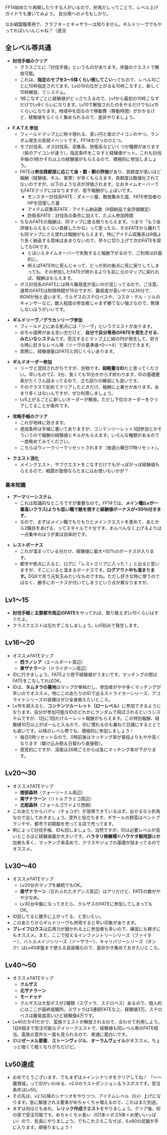 FF14始めたり再開したりする人がいるので、折角だしってことで、レベル上げガイドでも書いてみよう。
自分用へのメモもしかり。

なお戦闘職専用で、クラフターとギャザラーは知りません。ギルドリーヴでもやってればいいんじゃね？（適当

== 全レベル帯共通 ==
* '''討伐手帳のクリア'''
** クラスごとに「討伐手帳」というものがあります。序盤のクエストで解放可能。
** これは、'''指定のモブを3～5体くらい倒してこい'''ってもので、レベル10ごとに10枠指定されてます。Lvの10の位が上がる＆10枠こなすと、新しく10枠解放、てシステム。
** 1枠こなすごとに経験値がどっさり入るので、Lv1から最初の10枠こなすだけでLv8くらいになります。Lv10で解放されたのをやるだけでもLv15くらいになります。地域中を回るので移動費（移動時間）がかかるけど、経験値をらくらく集められるので、是非やりましょう。

* '''F.A.T.E.参加'''
** フィールドマップ上に時々現れる、青い円と紫のアイコンのやつ。ランダム発生の突発イベントです。FF14のウリのひとつ。
** モブ討伐系、ボス討伐系、収集系、防衛系などいくつか種類があります（紫のアイコンが違う）。指定条件をこなすと経験値ゲット。これも討伐手帳の1枠かそれ以上の経験値がもらえるので、積極的に参加しましょう。
** FATEは'''参加貢献度に応じて金・銀・銅の評価'''があり、貢献度が高いほど報酬（経験値、ギル、軍票）が多くもらえます。貢献度は数値化されてないのですが、以下のような点が評価されます。なおタイムオーバーでもFATEクリアにはなりますが、若干報酬がしょぼいです。
*** モンスター討伐系FATE：ダメージ量、敵視集めた度、FATE参加者のHPを回復した量
*** アイテム収集系FATE：アイテム納品数（6個納品で金評価確定）
*** 防衛系FATE：討伐系の条件に加えて、たぶん参加時間
** ちなみFATEの報酬は、同マップに居る限りもらえます。つまり「もう金評価もらえるくらい貢献したかな」って思ったら、そのFATEから離れても同マップにさえ居れば報酬がもらえます。特にアイテム収集系は6個より多く納品する意味はあまりないので、早々に切り上げて次のFATEを探してもOKです。
*** とはいえタイムオーバーで失敗すると報酬下がるので、ご利用は計画的に。
*** 例えばFATE中に死んじゃって、どっか別の拠点に死に戻りしてしまっても、その参加したFATEが終わるよりも前に元のマップに戻れれば、報酬はもらえます。
** ボス討伐系のFATEには時々難易度が高いのが混じってるので、ご注意。通常のFATEは制限時間が15分ですが、難易度が高いやつは30分で、BGMが他と違います。クルザスのステロペスや、コスタ・デル・ソルのキャンサーなど。数人程度の参加者じゃまず勝てない強さなので、無理しないほうがいいです。

* '''ギルドリーヴ／グラカンリーヴ参加'''
** フィールド上にある拠点には「リーヴ」というクエストがあります。
** めちゃ語弊がある言い方だけど、'''自分で自分専用のFATEを発生させる、みたいなシステム'''です。受注するとマップ上に緑の円が発生して、好きな時に好きなレベル帯（リーヴの基準値+0～+4）で実行できます。
** 実際に、経験値量はFATEと同じくらいあります。

* '''ギルドオーダー参加'''
** リーヴと混同されがちですが、別物です。'''超軽量なID'''だと思ってください。早いもので2、3分、長くても10分かからず終わります。IDの基礎要素がたくさん詰まってるので、立ち回りの練習にも良いです。
** そのクラスで初めてクリアしたときだけ、報酬に上乗せがあります。あまり多くはないんですが、ぜひ利用しましょう。
** Lv5上がるごとに新しいオーダーが解放。ただし下位のオーダーをクリアしてることが条件です。

* '''攻略手帳のクリア'''
** これが地味に効きます。
** 達成条件は手帳に書いてありますが、コンテンツーレット3回参加とかそういうので報酬の経験値とギルがもらえます。いろんな種類があるので一度眺めてみてください。
** こちらはウィークリーでリセットされます（毎週火曜日17時リセット）。

* '''クエスト消化'''
** メインクエスト、サブクエストをこなすだけでもがっぽがっぽ経験値もらえるので、戦闘が面倒ならたまにはお使いもいかが？

=== 基本知識 ===
* '''アーマリーシステム'''
** これは知識的なところですが重要なので。FF14では、'''メイン職(Lvが一番高いクラス)よりも低い職で敵を倒すと経験値ボーナスが+50％付きます'''。
** なので、まずはメイン職でもりもりとメインクエストを進めて、あとから2職目をあげる、ってスタイルで十分です。まんべんなく上げるよりは一点集中のほうが実は効率的です。

* '''レストボーナス'''
** これが溜まっている分だけ、経験値に最大+50%のボーナスが入ります。
** 都市や拠点に入ると、ログに「レストエリアに入った！」と出ると思いますが、そこにいると溜まるボーナスです。'''ログアウト中も溜まります。'''DQXで言う元気玉みたいなものですね。ただし好きな時に使うのではなく、勝手にボーナスが付いてしまうという点が異なりますが。

== Lv1～15 ==
* '''討伐手帳'''と'''主要都市周辺のFATE'''をやってれば、取り敢えずLv15くらいはすぐだよ。
* クラスクエストは忘れずこなしましょう。Lv5刻みで発生します。

== Lv16～20 ==
* オススメFATEマップ
** '''西ラノシア'''（エールポート周辺）
** '''東ザナラーン'''（ドライボーン周辺）
* IDに行きましょう。FATEより若干経験値がうまいです。マッチングの間はFATEをこなしてればOK。
* IDは、'''タムタラの墓地'''はマップが単純だし、参加者がやや多くマッチングが早いのでオススメ。特にこのあたりのIDで出るストライカーシリーズ、アコライトシリーズの装備はぜひ全身揃えたいところ。
* Lv16を超えると、'''コンテンツルーレット（ローレベル）'''に参加できるようになります。自分が参加可能なIDのどれかにランダムで飛ばされるというシステムですが、1日に1回だけルーレット報酬がもらえます。この特別報酬、経験値10万以上がぽーんと入るので、IDに慣れるのも兼ねて日課にするととても良いです。以降のレベル帯でも、積極的に参加しましょう！
** 毎日0時リセットなので、0時前後はマッチング率が普段よりもやや高くなります（駆け込み勢＆日替わり直後勢）。
** 感覚的にですが、深夜は26時ごろからは急にマッチング率が下がります。

== Lv20～30 ==
* オススメFATEマップ
** '''南部森林'''（クォーリーミル周辺）
** '''南ザナラーン'''（リトルアラミゴ周辺）
** '''北部森林'''（フォールゴウドより西側）
* このあたりからバディ（チョコボ）が習得できているはず。出せるなら折角なので出しておきましょう。意外と役立ちます。ギサールの野菜はベントブランチや、都市で初期服を売ってる店で売ってます。
* 例によって討伐手帳、IDも回しましょう。当然ですが、IDは必要レベルが高いところほど経験値量が大きいです。'''ハラタリ修練場'''や'''ハウケタ御用邸'''は参加者も多く、マッチング率高めで、クラスやジョブの基礎が詰まってるのでオススメ。

== Lv30～40 ==
* オススメFATEマップ
** Lv20台のマップを継続でもOK。
** '''南ザナラーン'''（忘れられたオアシス周辺）はアリだけど、FATEの数がやや少なめ。
** Lv30台中盤になってきたら、クルザスのFATEに参加してしまってもOK。
* ID回してると勝手に上がってる、と言いたい。
* このあたりからギルドリーヴも併用すると早い印象があります。
* '''ブレイフロクス'''は応用力が磨かれる上に参加者も多いので、練習にも稼ぎにもオススメ。また、ここで拾えるインファントリーシリーズ（ファイター）、バトルメイジシリーズ（ソーサラー）、キャリバリーシリーズ（タンク）はLv40序盤まで使える良装備なので、是非かき集めておきたいところ。

== Lv40～50 ==
* オススメFATEマップ
** '''クルザス'''
** '''北ザナラーン'''
** '''モードゥナ'''
** クルザスは大型ボスが2種類（スヴァラ、ステロペス）あるので、個人的にはここが最終就職所。スヴァラは3連続FATEな上、経験値3万。ステロペスは難易度高いけど経験値4万です。
* Lv40だか41だかで、蛮族クエストが解放されるので、合わせて利用しよう。1日6個まで受注可能なデイリークエストで、経験値も同レベル帯のFATE相当。蛮族の意外な一面も見られるので、普通に面白いです。
* IDは'''ゼーメル要塞'''、'''ストーンヴィジル'''、'''オーラムヴェイル'''がオススメ。ちょっと暗くて眠くなりがちだけど。

== Lv50達成 ==
* おめでとうございます、でもまずはメインシナリオをクリアしてね！ 「～～魔導城」ってIDがいわゆる、v2.0のラストダンジョン＆ラスボスです。受注条件はLv50。
* その先は、v2.1以降のシナリオをやりつつ、アイテムレベル（ILv）上げになります。急に解放される要素がめちゃくちゃ増えるので、これはまた別途。
* まずは何はともあれ、'''レリック作成クエスト'''をやりましょう。クリア後、砂の家で受注可能です。めちゃくちゃ長い（ID1本＋ボス5体＋お使いいっぱい）ので、気長にやりましょう。でもこれさえこなせば、ILv80の武器が手に入ります。頑張りましょう！ 
